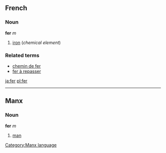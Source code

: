 ==French==
===Noun===
'''fer''' ''m''

#[[iron]] (''chemical element'')

===Related terms===
*[[chemin de fer]]
*[[fer à repasser]]
[[ja:fer]]
[[pl:fer]]

----
==Manx==
===Noun===
'''fer''' ''m''
#[[man]]

[[Category:Manx language]]